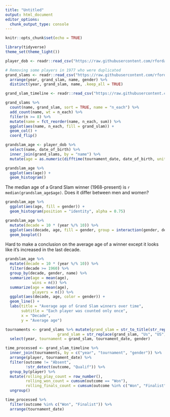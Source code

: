 ```yaml
---
title: "Untitled"
output: html_document
editor_options: 
  chunk_output_type: console
---
```


```r
knitr::opts_chunk$set(echo = TRUE)
```

```r
library(tidyverse)
theme_set(theme_light())

player_dob <- readr::read_csv("https://raw.githubusercontent.com/rfordatascience/tidytuesday/master/data/2019/2019-04-09/player_dob.csv")

# Removing some players in 1977 who were duplicated
grand_slams <- readr::read_csv("https://raw.githubusercontent.com/rfordatascience/tidytuesday/master/data/2019/2019-04-09/grand_slams.csv") %>% 
  arrange(year, grand_slam, name, gender) %>% 
  distinct(year, grand_slam, name, .keep_all = TRUE)

grand_slam_timeline <- readr::read_csv("https://raw.githubusercontent.com/rfordatascience/tidytuesday/master/data/2019/2019-04-09/grand_slam_timeline.csv")

```

```r
grand_slams %>% 
  count(name, grand_slam, sort = TRUE, name = "n_each") %>%
  add_count(name, wt = n_each) %>% 
  filter(n >= 8) %>% 
  mutate(name = fct_reorder(name, n_each, sum)) %>% 
  ggplot(aes(name, n_each, fill = grand_slam)) +
  geom_col() + 
  coord_flip()
```

```r
grandslam_age <- player_dob %>% 
  select(name, date_of_birth) %>% 
  inner_join(grand_slams, by = "name") %>% 
  mutate(age = as.numeric(difftime(tournament_date, date_of_birth, units = "days")) / 365.25)

grandslam_age %>% 
  ggplot(aes(age)) +
  geom_histogram()
```

The median age of a Grand Slam winner (1968-present) is `r median(grandslam_age$age)`. Does it differ between men and women?

```r
grandslam_age %>% 
  ggplot(aes(age, fill = gender)) +
  geom_histogram(position = "identity", alpha = 0.75)
```
```r
grandslam_age %>% 
  mutate(decade = 10 * (year %/% 10)) %>% 
  ggplot(aes(decade, age, fill = gender, group = interaction(gender, decade))) +
  geom_boxplot()
```

Hard to make a conclusion on the average age of a winner except it looks like it's increased in the last decade. 

```r
grandslam_age %>% 
  mutate(decade = 10 * (year %/% 10)) %>% 
  filter(decade >= 1960) %>% 
  group_by(decade, gender, name) %>% 
  summarize(age = mean(age), 
            wins = n()) %>% 
  summarize(age = mean(age), 
            players = n()) %>% 
  ggplot(aes(decade, age, color = gender)) +
  geom_line() + 
  labs(title = "Average age of Grand Slam winners over time", 
       subtitle = "Each player was counted only once", 
       x = "Decade", 
       y = "Average age")

```

```r
tournaments <- grand_slams %>% mutate(grand_slam = str_to_title(str_replace(grand_slam, "_", " ")),
                       grand_slam = str_replace(grand_slam, "Us", "US")) %>%
  select(year, tournament = grand_slam, tournament_date, gender)

time_processed <- grand_slam_timeline %>% 
  inner_join(tournaments, by = c("year", "tournament", "gender")) %>% 
  arrange(player, tournament_date) %>% 
  filter(outcome != "Absent", 
         !str_detect(outcome, "Qualif")) %>% 
  group_by(player) %>% 
  mutate(rolling_play_count = row_number(), 
         rolling_won_count = cumsum(outcome == "Won"), 
         rolling_finals_count = cumsum(outcome %in% c("Won", "Finalist"))) %>% 
  ungroup()

time_processed %>% 
  filter(outcome %in% c("Won", "Finalist")) %>% 
  arrange(tournament_date)
  
```

